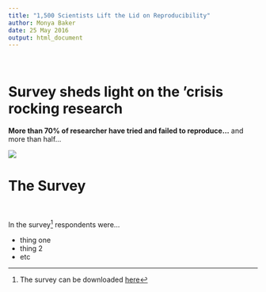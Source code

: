 ```yaml
---
title: "1,500 Scientists Lift the Lid on Reproducibility"
author: Monya Baker
date: 25 May 2016
output: html_document
---
```

\

# Survey sheds light on the 'crisis rocking research
**More than 70% of researcher have tried and failed to reproduce...** and more than half...

![](figs/reproducibility-graphic-online1.jpeg)\

# The Survey
\

In the survey[^1] respondents were...\

- thing one
- thing 2
- etc

[^1]: The survey can be downloaded [here](https://www.nature.com/news/polopoly_fs/7.36741!/file/Reproduciblility%20Questionnaire.doc)